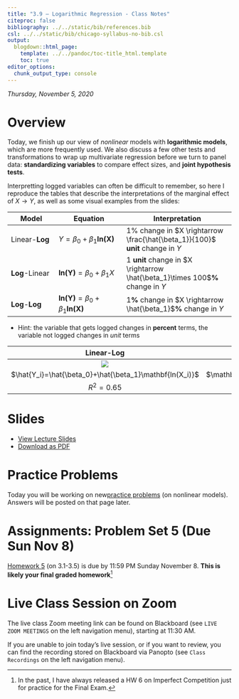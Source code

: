 ```yaml
---
title: "3.9 — Logarithmic Regression - Class Notes"
citeproc: false
bibliography: ../../static/bib/references.bib
csl: ../../static/bib/chicago-syllabus-no-bib.csl
output:
  blogdown::html_page:
    template: ../../pandoc/toc-title_html.template
    toc: true
editor_options: 
  chunk_output_type: console
---
```


*Thursday, November 5, 2020*

# Overview

Today, we finish up our view of *nonlinear* models with **logarithmic models**, which are more frequently used. We also discuss a few other tests and transformations to wrap up multivariate regression before we turn to panel data: **standardizing variables** to compare effect sizes, and **joint hypothesis tests**.

Interpretting logged variables can often be difficult to remember, so here I reproduce the tables that describe the interpretations of the marginal effect of $X \rightarrow Y$, as well as some visual examples from the slides:

| Model | Equation | Interpretation |
|-------|----------|----------------|
| Linear-**Log** | $Y=\beta_0+\beta_1 \mathbf{ln(X)}$ | 1% change in $X \rightarrow \frac{\hat{\beta_1}}{100}$ **unit** change in $Y$ |
| **Log**-Linear | $\mathbf{ln(Y)}=\beta_0+\beta_1X$ | 1 **unit** change in $X \rightarrow \hat{\beta_1}\times 100$**%** change in $Y$ |
| **Log**-**Log** | $\mathbf{ln(Y)}=\beta_0+\beta_1\mathbf{ln(X)}$ | 1**%** change in $X \rightarrow \hat{\beta_1}$**%** change in $Y$ |

- Hint: the variable that gets logged changes in **percent** terms, the variable not logged changes in *unit* terms

| Linear-Log | Log-Linear | Log-Log |
|:----------:|:----------:|:-------:|
| ![](https://metricsf20.classes.ryansafner.com/slides/3.9-slides_files/figure-html/unnamed-chunk-14-1.png) | ![](https://metricsf20.classes.ryansafner.com/slides/3.9-slides_files/figure-html/unnamed-chunk-20-1.png) | ![](https://metricsf20.classes.ryansafner.com/slides/3.9-slides_files/figure-html/unnamed-chunk-25-1.png) |
| $\hat{Y_i}=\hat{\beta_0}+\hat{\beta_1}\mathbf{ln(X_i)}$ | $\mathbf{ln(\hat{Y_i})}=\hat{\beta_0}+\hat{\beta_1}X_i$ | $\mathbf{ln(\hat{Y_i})}=\hat{\beta_0}+\hat{\beta_1}\mathbf{ln(X_i)}$ |
| $R^2=0.65$ | $R^2=0.30$ | $R^2=0.61$ |

# Slides

- [<i class="fas fa-chalkboard-teacher"></i> View Lecture Slides](/slides/3.9-slides.html)
- [<i class="fas fa-file-pdf"></i> Download as PDF](/slides/3.9-slides.pdf)

# Practice Problems

Today you will be working on new[practice problems](/r/3.9-r-practice) (on nonlinear models). Answers will be posted on that page later.

# Assignments: Problem Set 5 (Due Sun Nov 8)

[Homework 5](/assignment/05-problem-set) (on 3.1-3.5) is due by 11:59 PM Sunday November 8. **This is likely your final graded homework**^[In the past, I have always released a HW 6 on Imperfect Competition just for practice for the Final Exam.]

# Live Class Session on Zoom

The live class <i class="fas fa-video"></i> Zoom meeting link can be found on Blackboard (see `LIVE ZOOM MEETINGS` on the left navigation menu), starting at 11:30 AM.

If you are unable to join today's live session, or if you want to review, you can find the recording stored on Blackboard via Panopto (see `Class Recordings` on the left navigation menu).
